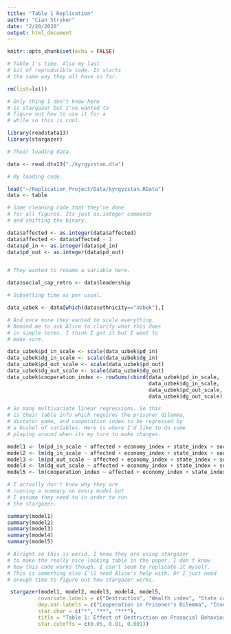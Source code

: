 ```yaml
---
title: "Table 1 Replication"
author: "Cian Stryker"
date: "2/20/2020"
output: html_document
---
```


```r
knitr::opts_chunk$set(echo = FALSE)

# Table 1's time. Also my last
# bit of reproducible code. It starts
# the same way they all have so far. 

rm(list=ls())

# Only thing I don't know here
# is stargazer but I've wanted to 
# figure out how to use it for a 
# while so this is cool.

library(readstata13)
library(stargazer)
```

```r

# Their loading data. 

data <- read.dta13("./kyrgyzstan.dta")
```


```r

# My loading code. 

load("~/Replication_Project/Data/kyrgyzstan.RData")
data <- table
```


```r

# Same cleaning code that they've done
# for all figures. Its just as.integer commands
# and shifting the binary.

data$affected <- as.integer(data$affected)
data$affected <- data$affected - 1
data$pd_in <- as.integer(data$pd_in)
data$pd_out <- as.integer(data$pd_out)


# They wanted to rename a variable here. 

data$social_cap_retro <- data$leadership

# Subsetting time as per usual.

data_uzbek <- data[which(data$ethnicity=="Uzbek"),]

# And once more they wanted to scale everything. 
# Remind me to ask Alice to clarify what this does 
# in simple terms. I think I get it but I want to 
# make sure. 

data_uzbek$pd_in_scale <- scale(data_uzbek$pd_in)
data_uzbek$dg_in_scale <- scale(data_uzbek$dg_in)
data_uzbek$pd_out_scale <- scale(data_uzbek$pd_out)
data_uzbek$dg_out_scale <- scale(data_uzbek$dg_out)
data_uzbek$cooperation_index <- rowSums(cbind(data_uzbek$pd_in_scale, 
                                              data_uzbek$dg_in_scale, 
                                              data_uzbek$pd_out_scale, 
                                              data_uzbek$dg_out_scale), na.rm=T)/4
```


```r

# So many multivariate linear regressions. So this 
# is their table info which requires the prisoner dilemma, 
# dictator game, and cooperation index to be regressed by 
# a bushel of variables. Here is where I'd like to do some
# playing around when its my turn to make changes. 

model1 <- lm(pd_in_scale ~ affected + economy_index + state_index + social_cap_retro + access_index + aj_vote_share, data=data_uzbek)
model2 <- lm(dg_in_scale ~ affected + economy_index + state_index + social_cap_retro + access_index + aj_vote_share, data=data_uzbek)
model3 <- lm(pd_out_scale ~ affected + economy_index + state_index + social_cap_retro + access_index + aj_vote_share, data=data_uzbek)
model4 <- lm(dg_out_scale ~ affected + economy_index + state_index + social_cap_retro + access_index + aj_vote_share, data=data_uzbek)
model5 <- lm(cooperation_index ~ affected + economy_index + state_index + social_cap_retro + access_index + aj_vote_share, data=data_uzbek)
```

```r

# I actually don't know why they are
# running a summary on every model but
# I assume they need to in order to run
# the stargazer. 

summary(model1)
summary(model2)
summary(model3)
summary(model4)
summary(model5)
```

```r

# Alright so this is werid. I know they are using stargazer 
# to make the really nice looking table in the paper. I don't know
# how this code works though. I can't seem to replicate it myself.
# This is something else I'll need Alice's help with. Or I just need 
# enough time to figure out how stargazer works. 

 stargazer(model1, model2, model3, model4, model5, 
          covariate.labels = c("Destruction", "Wealth index", "State capacity index", "Community policing index", "Accessibility index", "AJ %"),
          dep.var.labels = c("Cooperation in Prisoner's Dilemma", "Investment in Dictator Game", "Cooperation in Prisoner's Dilemma", "Investment in Dictator Game" , "Cooperation-Index"),
          star.char = c("*", "**", "***"),
          title = "Table 1: Effect of Destruction on Prosocial Behavior (controlling for confounders and mobilization)",
          star.cutoffs = c(0.05, 0.01, 0.001))
```